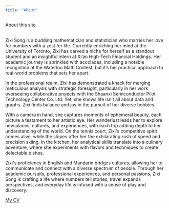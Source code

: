 ```yaml
---
title: "About"
---
```


About this site

\
Zixi Song is a budding mathematician and statistician who marries her love for numbers with a zest for life. Currently enriching her mind at the University of Toronto, Zixi has carved a niche for herself as a standout student and an insightful intern at Xi'an High-Tech Financial Holdings. Her academic journey is sprinkled with accolades, including a notable recognition at the Waterloo Math Contest, but it's her practical approach to real-world problems that sets her apart.

In the professional realm, Zixi has demonstrated a knack for merging meticulous analysis with strategic foresight, particularly in her work overseeing collaborative projects with the Shaanxi Semiconductor Pilot Technology Center Co. Ltd. Yet, she knows life isn't all about data and graphs. Zixi finds balance and joy in the pursuit of her diverse hobbies.

With a camera in hand, she captures moments of ephemeral beauty, each picture a testament to her artistic eye. Her wanderlust leads her to explore new places, cultures, and experiences, with each trip adding depth to her understanding of the world. On the tennis court, Zixi\'s competitive spirit comes alive, while the slopes offer her the exhilarating rush of speed and precision skiing. In the kitchen, her analytical skills translate into a culinary adventure, where she experiments with flavors and techniques to create delectable dishes.

Zixi\'s proficiency in English and Mandarin bridges cultures, allowing her to communicate and connect with a diverse spectrum of people. Through her academic pursuits, professional experiences, and personal passions, Zixi Song is crafting a life where numbers tell stories, travel expands perspectives, and everyday life is infused with a sense of play and discovery.

[My CV](Zixi_Song_CV.pdf)
